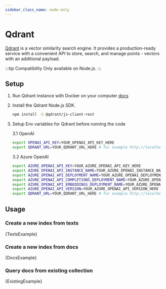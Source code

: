 ```yaml
---
sidebar_class_name: node-only
---
```


# Qdrant

[Qdrant](https://qdrant.tech/) is a vector similarity search engine. It provides a production-ready service with a convenient API to store, search, and manage points - vectors with an additional payload.

:::tip Compatibility
Only available on Node.js.
:::

## Setup

1. Run Qdrant instance with Docker on your computer [docs](https://qdrant.tech/documentation/install/)
2. Install the Qdrant Node.js SDK.

   ```bash npm2yarn
   npm install -S @qdrant/js-client-rest
   ```

3. Setup Env variables for Qdrant before running the code

   3.1 OpenAI

   ```bash
   export OPENAI_API_KEY=YOUR_OPENAI_API_KEY_HERE
   export QDRANT_URL=YOUR_QDRANT_URL_HERE # for example http://localhost:6333
   ```

   3.2 Azure OpenAI

   ```bash
   export AZURE_OPENAI_API_KEY=YOUR_AZURE_OPENAI_API_KEY_HERE
   export AZURE_OPENAI_API_INSTANCE_NAME=YOUR_AZURE_OPENAI_INSTANCE_NAME_HERE
   export AZURE_OPENAI_API_DEPLOYMENT_NAME=YOUR_AZURE_OPENAI_DEPLOYMENT_NAME_HERE
   export AZURE_OPENAI_API_COMPLETIONS_DEPLOYMENT_NAME=YOUR_AZURE_OPENAI_COMPLETIONS_DEPLOYMENT_NAME_HERE
   export AZURE_OPENAI_API_EMBEDDINGS_DEPLOYMENT_NAME=YOUR_AZURE_OPENAI_EMBEDDINGS_DEPLOYMENT_NAME_HERE
   export AZURE_OPENAI_API_VERSION=YOUR_AZURE_OPENAI_API_VERSION_HERE
   export QDRANT_URL=YOUR_QDRANT_URL_HERE # for example http://localhost:6333
   ```


## Usage

### Create a new index from texts


<CodeBlock language="typescript">{TextsExample}</CodeBlock>

### Create a new index from docs


<CodeBlock language="typescript">{DocsExample}</CodeBlock>

### Query docs from existing collection


<CodeBlock language="typescript">{ExistingExample}</CodeBlock>
